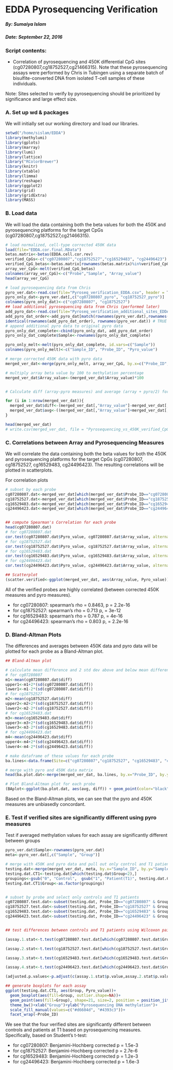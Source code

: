EDDA Pyrosequencing Verification
========================================================
##### By: Sumaiya Islam
##### Date: September 22, 2016

### Script contents:
- Correlation of pyrosequencing and 450K differential CpG sites (cg07280807,cg18752527,cg21466315). Note that these pyrosequencing assays were performed by Chris in Tubingen using a separate batch of bisulfite-converted DNA from isolated T-cell samples of these individuals. 

Note: Sites selected to verify by pyrosequencing should be prioritized by significance and large effect size. 

### A. Set up wd & packages

We will initially set our working directory and load our libraries.
```r
setwd("/home/sislam/EDDA")
library(methylumi)
library(gplots)
library(marray)
library(lumi)
library(lattice)
library("RColorBrewer")
library(knitr)
library(xtable)
library(limma)
library(reshape)
library(ggplot2)
library(grid)
library(gridExtra)
library(MASS)
```

### B. Load data

We will load the data containing both the beta values for both the 450K and pyrosequencing platforms for the target CpGs (cg07280807,cg18752527,cg21466315). 

```r
# load normalized, cell-type corrected 450K data
load(file="EDDA.cor.final.RData")
betas.matrix<-betas(EDDA.cell.cor.rev)
verified_CpGs<-c("cg07280807","cg18752527","cg16529483", "cg24496423")
verified_CpG_betas<-betas.matrix[rownames(betas.matrix)%in%verified_CpGs,]
array_ver_CpG<-melt(verified_CpG_betas)
colnames(array_ver_CpG)<-c("Probe","Sample", "Array_value")
head(array_ver_CpG)

# load pyrosequencing data from Chris
pyro_ver.dat<-read.csv(file="Pyroseq_verification_EDDA.csv", header = T, row.names=1, check.names=F)
pyro_only_dat<-pyro_ver.dat[,c("cg07280807_pyro", "cg18752527_pyro")]
colnames(pyro_only_dat)<-c("cg07280807", "cg18752527")
## load additional pyrosequencing data from Chris (performed later)
add_pyro_dat<-read.csv(file="Pyroseq_verification_additional_sites_EDDA.csv", header = T, row.names=1, check.names=F)
add_pyro_dat_order<-add_pyro_dat[match(rownames(pyro_ver.dat),rownames(add_pyro_dat)),]
identical(rownames(add_pyro_dat_order), rownames(pyro_ver.dat)) # TRUE
# append additional pyro data to original pyro data
pyro_only_dat_complete<-cbind(pyro_only_dat, add_pyro_dat_order)
pyro_only_dat_complete$Sample<-rownames(pyro_only_dat_complete)

pyro_only_melt<-melt(pyro_only_dat_complete, id.vars=c("Sample"))
colnames(pyro_only_melt)<-c("Sample_ID", "Probe_ID", "Pyro_value")

# merge corrected 450K data with pyro data
merged_ver_dat<-merge(pyro_only_melt, array_ver_CpG, by.x=c("Probe_ID","Sample_ID"), by.y=c("Probe", "Sample"))

# multiply array beta value by 100 to methylation percentage
merged_ver_dat$Array_value<-(merged_ver_dat$Array_value)*100


# Calculate diff (array-pyro measures) and average (array + pyro/2) for each sample in the validation dataset (for Bland-Altman plot)

for (i in 1:nrow(merged_ver_dat)){
  merged_ver_dat$diff<-(merged_ver_dat[,"Array_value"]-merged_ver_dat[,"Pyro_value"])
  merged_ver_dat$avg<-((merged_ver_dat[,"Array_value"]+merged_ver_dat[,"Pyro_value"])/2)
}

head(merged_ver_dat)
# write.csv(merged_ver_dat, file = "Pyrosequencing_vs_450K_verified_CpGs.csv")
```

### C. Correlations between Array and Pyrosequencing Measures

We will correlate the data containing both the beta values for both the 450K and pyrosequencing platforms for the target CpGs (cg07280807, cg18752527, cg16529483, cg24496423). The resulting correlations will be plotted in scatterplots. 

For correlation plots

```r
# subset by each probe 
cg07280807.dat<-merged_ver_dat[which(merged_ver_dat$Probe_ID=="cg07280807"),]
cg18752527.dat<-merged_ver_dat[which(merged_ver_dat$Probe_ID=="cg18752527"),]
cg16529483.dat<-merged_ver_dat[which(merged_ver_dat$Probe_ID=="cg16529483"),]
cg24496423.dat<-merged_ver_dat[which(merged_ver_dat$Probe_ID=="cg24496423"),]


## compute Spearman's Correlation for each probe
head(cg07280807.dat)
# for cg07280807.dat
cor.test(cg07280807.dat$Pyro_value, cg07280807.dat$Array_value, alternative="two.sided", method="spearman") # spearman's rho = 0.8463 p < 2.2e-16
# for cg18752527.dat
cor.test(cg18752527.dat$Pyro_value, cg18752527.dat$Array_value, alternative="two.sided", method="spearman") # spearman's rho = 0.713 p < 3e-12
# for cg16529483.dat
cor.test(cg16529483.dat$Pyro_value, cg16529483.dat$Array_value, alternative="two.sided", method="spearman") # spearman's rho = 0.787 p < 4e-16
# for cg24496423.dat
cor.test(cg24496423.dat$Pyro_value, cg24496423.dat$Array_value, alternative="two.sided", method="spearman") # spearman's rho = 0.803 p < 2.2e-16

## Scatterplot
(scatter.verified<-ggplot(merged_ver_dat, aes(Array_value, Pyro_value)) + geom_point(color="black", fill="#67a9cf", size=3, shape=21) + geom_smooth(method=lm, se=FALSE, fill="darkgrey", colour="black", size=1) +ylim(0,100) + xlim(0,100)+ ylab("Pyrosequencing DNA methylation") + xlab("450K DNA Methylation") + theme_bw() + facet_wrap(~Probe_ID))
```


All of the verified probes are highly correlated (between corrected 450K measures and pyro measures).  

* for cg07280807: spearman's rho = 0.8463, p = 2.2e-16
* for cg18752527: spearman's rho = 0.713 p, = 3e-12
* for cg16529483: spearman's rho = 0.787 p, = 4e-16
* for cg24496423: spearman's rho = 0.803 p, = 2.2e-16


### D. Bland-Altman Plots

The differences and averages between 450K data and pyro data will be plotted for each probe as a Bland-Altman plot. 

```r

## Bland-Altman plot

# calculate mean difference and 2 std dev above and below mean difference for each probe
# for cg07280807
m1<-mean(cg07280807.dat$diff)
upper1<-m1+2*(sd(cg07280807.dat$diff))
lower1<-m1-2*(sd(cg07280807.dat$diff))
# for cg18752527
m2<-mean(cg18752527.dat$diff)
upper2<-m2+2*(sd(cg18752527.dat$diff))
lower2<-m2-2*(sd(cg18752527.dat$diff))
# for cg16529483.dat
m3<-mean(cg16529483.dat$diff)
upper3<-m3+2*(sd(cg16529483.dat$diff))
lower3<-m3-2*(sd(cg16529483.dat$diff))
# for cg24496423.dat
m4<-mean(cg24496423.dat$diff)
upper4<-m4+2*(sd(cg24496423.dat$diff))
lower4<-m4-2*(sd(cg24496423.dat$diff))

# make dataframe of these values for each probe
ba.lines<-data.frame(Site=c("cg07280807","cg18752527", "cg16529483", "cg24496423"), Mean.Line=c(m1, m2, m3, m4), Upper.Line=c(upper1, upper2, upper3, upper4), Lower.Line=c(lower1, lower2, lower3, lower4))

# merge with pyro and 450K data matrix
head(ba.plot.dat<-merge(merged_ver_dat, ba.lines, by.x="Probe_ID", by.y="Site"))

# Plot Bland-Altman plot for each probe
(BAplot<-ggplot(ba.plot.dat, aes(avg, diff)) + geom_point(color="black", fill="#67a9cf", size=3, shape=21) + facet_wrap(~Probe_ID) + geom_hline(aes(yintercept=(Mean.Line))) + geom_hline(aes(yintercept=(Upper.Line)),linetype="dashed") + geom_hline(aes(yintercept=(Lower.Line)),linetype="dashed") + theme_bw() + ylab("Difference (450K - Pyro)") + xlab("Average of 450K and Pyro Measures")) # lines represent mean difference + or - 2sd
```

Based on the Bland-Altman plots, we can see that the pyro and 450K measures are unbiasedly concordant. 


### E. Test if verified sites are significantly different using pyro measures


Test if averaged methylation values for each assay are significantly different between groups

```r
pyro_ver.dat$Sample<-rownames(pyro_ver.dat)
meta<-pyro_ver.dat[,c("Sample", "Group")]

# merge with 450K and pyro data and pull out only control and T1 patient samples
testing.dat<-merge(merged_ver_dat, meta, by.x="Sample_ID", by.y="Sample")
testing.dat.CT1<-testing.dat[which(testing.dat$Group<2),]
groupings<-gsub("0", "Control",  gsub("1", "Patient(T1)", testing.dat.CT1$Group))
testing.dat.CT1$Group<-as.factor(groupings)


# subset by probe and select only controls and T1 patients
cg07280807.test.dat<-subset(testing.dat, Probe_ID=="cg07280807" & Group<2)
cg18752527.test.dat<-subset(testing.dat, Probe_ID=="cg18752527" & Group<2)
cg16529483.test.dat<-subset(testing.dat, Probe_ID=="cg16529483" & Group<2)
cg24496423.test.dat<-subset(testing.dat, Probe_ID=="cg24496423" & Group<2)


## test differences between controls and T1 patients using Wilcoxon paired signed-rank test for each probe

(assay.1.stat<-t.test(cg07280807.test.dat[which(cg07280807.test.dat$Group=="0"),"Pyro_value"], cg07280807.test.dat[which(cg07280807.test.dat$Group=="1"),"Pyro_value"])) # for cg07280807 p = 0.001575

(assay.2.stat<-t.test(cg18752527.test.dat[which(cg18752527.test.dat$Group=="0"),"Pyro_value"], cg18752527.test.dat[which(cg18752527.test.dat$Group=="1"),"Pyro_value"])) # for cg18752527 p = 9.2e-7

(assay.3.stat<-t.test(cg16529483.test.dat[which(cg16529483.test.dat$Group=="0"),"Pyro_value"], cg16529483.test.dat[which(cg16529483.test.dat$Group=="1"),"Pyro_value"])) # for cg16529483 p = 0.0005831

(assay.4.stat<-t.test(cg24496423.test.dat[which(cg24496423.test.dat$Group=="0"),"Pyro_value"], cg24496423.test.dat[which(cg24496423.test.dat$Group=="1"),"Pyro_value"])) # for cg24496423 p = 0.001453

(adjusted.p.values<-p.adjust(c(assay.1.stat$p.value,assay.2.stat$p.value,assay.3.stat$p.value, assay.4.stat$p.value), method="BH"))

## generate boxplots for each assay
ggplot(testing.dat.CT1, aes(Group, Pyro_value))+
  geom_boxplot(aes(fill=Group, outlier.shape=NA))+
  geom_point(aes(fill=Group), shape=21, size=2, position = position_jitter(w = 0.2))+
  theme_bw()+xlab("Group")+ylab("Pyrosequencing DNA methylation")+
  scale_fill_manual(values=c("#d6604d", "#4393c3"))+
  facet_wrap(~Probe_ID)

```

We see that the four verified sites are significantly different between controls and patients at T1 based on pyrosequencing measures. Specifically, based on Student's t-test:

* for cg07280807: Benjamini-Hochberg corrected p = 1.5e-3
* for cg18752527: Benjamini-Hochberg corrected p = 2.7e-6
* for cg16529483: Benjamini-Hochberg corrected p = 1.2e-3
* for cg24496423: Benjamini-Hochberg corrected p = 1.6e-3

